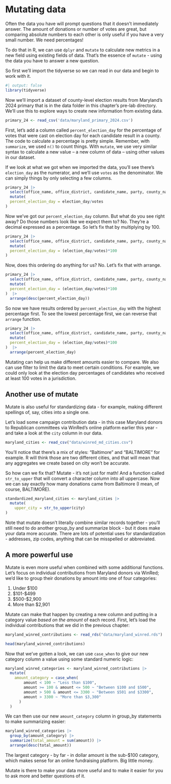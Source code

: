 # Mutating data

Often the data you have will prompt questions that it doesn't immediately answer. The amount of donations or number of votes are great, but comparing absolute numbers to each other is only useful if you have a very small number. We need percentages!

To do that in R, we can use `dplyr` and `mutate` to calculate new metrics in a new field using existing fields of data. That's the essence of `mutate` - using the data you have to answer a new question.

So first we'll import the tidyverse so we can read in our data and begin to work with it.

```r
#| output: false
library(tidyverse)
```

Now we'll import a dataset of county-level election results from Maryland's 2024 primary that is in the data folder in this chapter's pre-lab directory. We'll use this to explore ways to create new information from existing data.

```r
primary_24 <- read_csv('data/maryland_primary_2024.csv')
```

First, let's add a column called `percent_election_day` for the percentage of votes that were cast on election day for each candidate result in a county. The code to calculate a percentage is pretty simple. Remember, with `summarize`, we used `n()` to count things. With `mutate`, we use very similar syntax to calculate a new value -- a new column of data -- using other values in our dataset.

If we look at what we got when we imported the data, you'll see there's `election_day` as the numerator, and we'll use `votes` as the denominator. We can simply things by only selecting a few columns.

```r
primary_24 |>
  select(office_name, office_district, candidate_name, party, county_name, election_day, votes) |>
  mutate(
  percent_election_day = election_day/votes
)
```

Now we've got our `percent_election_day` column. But what do you see right away? Do those numbers look like we expect them to? No. They're a decimal expressed as a percentage. So let's fix that by multiplying by 100.

```r
primary_24 |>
  select(office_name, office_district, candidate_name, party, county_name, election_day, votes) |>
  mutate(
  percent_election_day = (election_day/votes)*100
)
```

Now, does this ordering do anything for us? No. Let's fix that with arrange.

```r
primary_24 |>
  select(office_name, office_district, candidate_name, party, county_name, election_day, votes) |>
  mutate(
  percent_election_day = (election_day/votes)*100
)  |> 
  arrange(desc(percent_election_day))
```

So now we have results ordered by `percent_election_day` with the highest percentage first. To see the lowest percentage first, we can reverse that `arrange` function.

```r
primary_24 |>
  select(office_name, office_district, candidate_name, party, county_name, election_day, votes) |>
  mutate(
  percent_election_day = (election_day/votes)*100
)  |> 
  arrange(percent_election_day)
```

Mutating can help us make different amounts easier to compare. We also can use filter to limit the data to meet certain conditions. For example, we could only look at the election day percentages of candidates who received at least 100 votes in a jurisdiction.

## Another use of mutate

Mutate is also useful for standardizing data - for example, making different spellings of, say, cities into a single one.

Let's load some campaign contribution data - in this case Maryland donors to Republican committees via WinRed's online platform earlier this year - and take a look at the `city` column in our data.

```r
maryland_cities <- read_csv("data/winred_md_cities.csv")
```

You'll notice that there's a mix of styles: "Baltimore" and "BALTIMORE" for example. R will think those are two different cities, and that will mean that any aggregates we create based on city won't be accurate.

So how can we fix that? Mutate - it's not just for math! And a function called `str_to_upper` that will convert a character column into all uppercase. Now we can say exactly how many donations came from Baltimore (I mean, of course, BALTIMORE).

```r
standardized_maryland_cities <- maryland_cities |>
  mutate(
    upper_city = str_to_upper(city)
)
```

Note that mutate doesn't literally combine similar records together - you'll still need to do another group_by and summarize block - but it does make your data more accurate. There are lots of potential uses for standardization - addresses, zip codes, anything that can be misspelled or abbreviated.

## A more powerful use

Mutate is even more useful when combined with some additional functions. Let's focus on individual contributions from Maryland donors via WinRed; we'd like to group their donations by amount into one of four categories:

1.  Under \$100
2.  \$101-\$499
3.  \$500-\$2,900
4.  More than \$2,901

Mutate can make that happen by creating a new column and putting in a category value *based on the amount* of each record. First, let's load the individual contributions that we did in the previous chapter:

```r
maryland_winred_contributions <- read_rds("data/maryland_winred.rds")

head(maryland_winred_contributions)
```

Now that we've gotten a look, we can use `case_when` to give our new category column a value using some standard numeric logic:

```r
maryland_winred_categories <- maryland_winred_contributions |>
  mutate(
    amount_category = case_when(
        amount < 100 ~ "Less than $100",
        amount >= 100 & amount <= 500 ~ "Between $100 and $500",
        amount > 500 & amount <= 3300 ~ "Between $501 and $3300",
        amount > 3300 ~ "More than $3,300"
      )
  )
```

We can then use our new `amount_category` column in group_by statements to make summarizing easier:

```r
maryland_winred_categories |>
  group_by(amount_category) |>
  summarize(total_amount = sum(amount)) |>
  arrange(desc(total_amount))
```

The largest category - by far - in dollar amount is the sub-\$100 category, which makes sense for an online fundraising platform. Big little money.

Mutate is there to make your data more useful and to make it easier for you to ask more and better questions of it.
